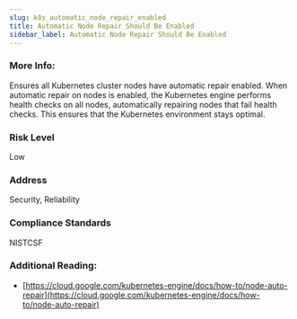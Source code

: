 ```yaml
---
slug: k8s_automatic_node_repair_enabled
title: Automatic Node Repair Should Be Enabled
sidebar_label: Automatic Node Repair Should Be Enabled
---
```


### More Info:

Ensures all Kubernetes cluster nodes have automatic repair enabled. When automatic repair on nodes is enabled, the Kubernetes engine performs health checks on all nodes, automatically repairing nodes that fail health checks. This ensures that the Kubernetes environment stays optimal.

### Risk Level

Low

### Address

Security, Reliability

### Compliance Standards

NISTCSF

### Additional Reading:

- [https://cloud.google.com/kubernetes-engine/docs/how-to/node-auto-repair](https://cloud.google.com/kubernetes-engine/docs/how-to/node-auto-repair) 

